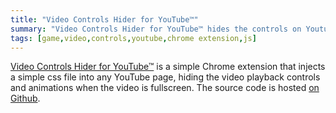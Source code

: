 ```yaml
---
title: "Video Controls Hider for YouTube™"
summary: "Video Controls Hider for YouTube™ hides the controls on Youtube videos."
tags: [game,video,controls,youtube,chrome extension,js]
---
```


[Video Controls Hider for YouTube™](https://chrome.google.com/webstore/detail/video-controls-hider-for/mjldjdmochmoihnmpgeboiikjinfjgco) is a simple Chrome extension that injects a simple css file into any YouTube page, hiding the video playback controls and animations when the video is fullscreen. The source code is hosted [on Github](https://github.com/realprogrammer5000/video-controls-hider).
